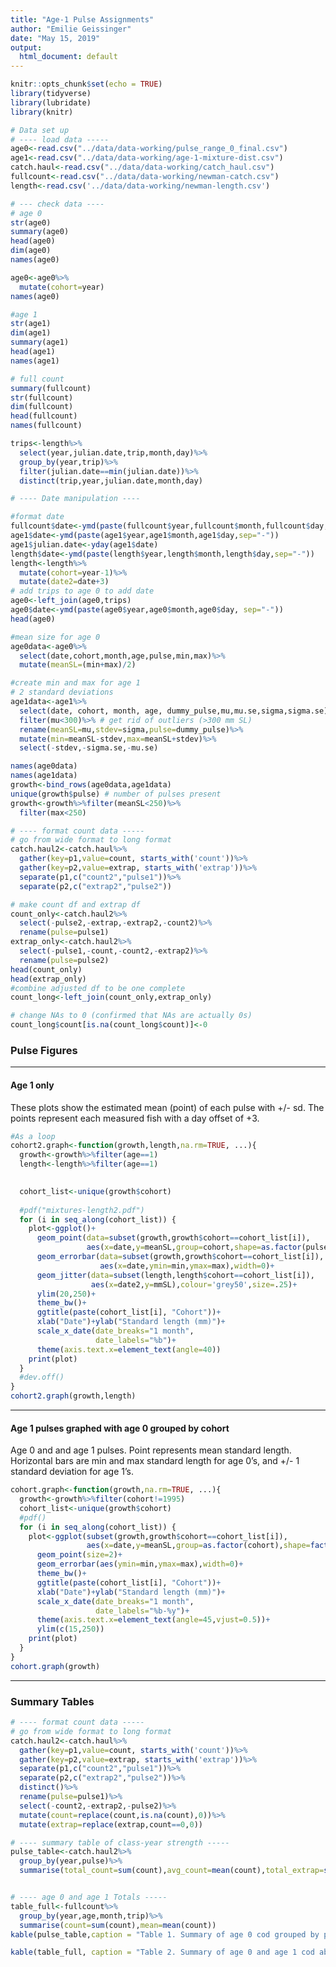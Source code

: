 ```yaml
---
title: "Age-1 Pulse Assignments"
author: "Emilie Geissinger"
date: "May 15, 2019"
output:
  html_document: default
---
```


```r
knitr::opts_chunk$set(echo = TRUE)
library(tidyverse)
library(lubridate)
library(knitr)
```

```r
# Data set up
# ---- load data -----
age0<-read.csv("../data/data-working/pulse_range_0_final.csv")
age1<-read.csv("../data/data-working/age-1-mixture-dist.csv")
catch.haul<-read.csv("../data/data-working/catch_haul.csv")
fullcount<-read.csv("../data/data-working/newman-catch.csv")
length<-read.csv('../data/data-working/newman-length.csv')

# --- check data ----
# age 0
str(age0)
summary(age0)
head(age0)
dim(age0)
names(age0)

age0<-age0%>%
  mutate(cohort=year)
names(age0)

#age 1
str(age1)
dim(age1)
summary(age1)
head(age1)
names(age1)

# full count
summary(fullcount)
str(fullcount)
dim(fullcount)
head(fullcount)
names(fullcount)

trips<-length%>%
  select(year,julian.date,trip,month,day)%>%
  group_by(year,trip)%>%
  filter(julian.date==min(julian.date))%>%
  distinct(trip,year,julian.date,month,day)

# ---- Date manipulation ----

#format date
fullcount$date<-ymd(paste(fullcount$year,fullcount$month,fullcount$day,sep="-"))
age1$date<-ymd(paste(age1$year,age1$month,age1$day,sep="-"))
age1$julian.date<-yday(age1$date)
length$date<-ymd(paste(length$year,length$month,length$day,sep="-"))
length<-length%>%
  mutate(cohort=year-1)%>%
  mutate(date2=date+3)
# add trips to age 0 to add date
age0<-left_join(age0,trips)
age0$date<-ymd(paste(age0$year,age0$month,age0$day, sep="-"))
head(age0)

#mean size for age 0
age0data<-age0%>%
  select(date,cohort,month,age,pulse,min,max)%>%
  mutate(meanSL=(min+max)/2)

#create min and max for age 1
# 2 standard deviations
age1data<-age1%>%
  select(date, cohort, month, age, dummy_pulse,mu,mu.se,sigma,sigma.se)%>%
  filter(mu<300)%>% # get rid of outliers (>300 mm SL)
  rename(meanSL=mu,stdev=sigma,pulse=dummy_pulse)%>%
  mutate(min=meanSL-stdev,max=meanSL+stdev)%>%
  select(-stdev,-sigma.se,-mu.se)

names(age0data)
names(age1data)
growth<-bind_rows(age0data,age1data)
unique(growth$pulse) # number of pulses present
growth<-growth%>%filter(meanSL<250)%>%
  filter(max<250)

# ---- format count data -----
# go from wide format to long format
catch.haul2<-catch.haul%>%
  gather(key=p1,value=count, starts_with('count'))%>%
  gather(key=p2,value=extrap, starts_with('extrap'))%>%
  separate(p1,c("count2","pulse1"))%>%
  separate(p2,c("extrap2","pulse2"))

# make count df and extrap df
count_only<-catch.haul2%>%
  select(-pulse2,-extrap,-extrap2,-count2)%>%
  rename(pulse=pulse1)
extrap_only<-catch.haul2%>%
  select(-pulse1,-count,-count2,-extrap2)%>%
  rename(pulse=pulse2)
head(count_only)
head(extrap_only)
#combine adjusted df to be one complete 
count_long<-left_join(count_only,extrap_only)

# change NAs to 0 (confirmed that NAs are actually 0s)
count_long$count[is.na(count_long$count)]<-0
```
### Pulse Figures
***
#### Age 1 only
These plots show the estimated mean (point) of each pulse with +/- sd. The points represent each measured fish with a day offset of +3.
```r
#As a loop
cohort2.graph<-function(growth,length,na.rm=TRUE, ...){
  growth<-growth%>%filter(age==1)
  length<-length%>%filter(age==1)

  
  cohort_list<-unique(growth$cohort)
  
  #pdf("mixtures-length2.pdf")
  for (i in seq_along(cohort_list)) {
    plot<-ggplot()+
      geom_point(data=subset(growth,growth$cohort==cohort_list[i]),
                 aes(x=date,y=meanSL,group=cohort,shape=as.factor(pulse)),size=2)+
      geom_errorbar(data=subset(growth,growth$cohort==cohort_list[i]),
                    aes(x=date,ymin=min,ymax=max),width=0)+
      geom_jitter(data=subset(length,length$cohort==cohort_list[i]),
                  aes(x=date2,y=mmSL),colour='grey50',size=.25)+
      ylim(20,250)+
      theme_bw()+
      ggtitle(paste(cohort_list[i], "Cohort"))+
      xlab("Date")+ylab("Standard length (mm)")+
      scale_x_date(date_breaks="1 month",
                   date_labels="%b")+
      theme(axis.text.x=element_text(angle=40))
    print(plot)
  }
  #dev.off()
}
cohort2.graph(growth,length)
```

***

#### Age 1 pulses graphed with age 0 grouped by cohort
Age 0 and and age 1 pulses. Point represents mean standard length. Horizontal bars are min and max standard length for age 0's, and +/- 1 standard deviation for age 1's.

```r
cohort.graph<-function(growth,na.rm=TRUE, ...){
  growth<-growth%>%filter(cohort!=1995)
  cohort_list<-unique(growth$cohort)
  #pdf()
  for (i in seq_along(cohort_list)) {
    plot<-ggplot(subset(growth,growth$cohort==cohort_list[i]),
                 aes(x=date,y=meanSL,group=as.factor(cohort),shape=factor(pulse)))+
      geom_point(size=2)+
      geom_errorbar(aes(ymin=min,ymax=max),width=0)+
      theme_bw()+
      ggtitle(paste(cohort_list[i], "Cohort"))+
      xlab("Date")+ylab("Standard length (mm)")+
      scale_x_date(date_breaks="1 month",
                   date_labels="%b-%y")+
      theme(axis.text.x=element_text(angle=45,vjust=0.5))+
      ylim(c(15,250))
    print(plot)
  }
}
cohort.graph(growth)
```

***

### Summary Tables
```r
# ---- format count data -----
# go from wide format to long format
catch.haul2<-catch.haul%>%
  gather(key=p1,value=count, starts_with('count'))%>%
  gather(key=p2,value=extrap, starts_with('extrap'))%>%
  separate(p1,c("count2","pulse1"))%>%
  separate(p2,c("extrap2","pulse2"))%>%
  distinct()%>%
  rename(pulse=pulse1)%>%
  select(-count2,-extrap2,-pulse2)%>%
  mutate(count=replace(count,is.na(count),0))%>%
  mutate(extrap=replace(extrap,count==0,0))

# ---- summary table of class-year strength -----
pulse_table<-catch.haul2%>%
  group_by(year,pulse)%>%
  summarise(total_count=sum(count),avg_count=mean(count),total_extrap=sum(extrap),avg_extrap=mean(extrap))


# ---- age 0 and age 1 Totals -----
table_full<-fullcount%>%
  group_by(year,age,month,trip)%>%
  summarise(count=sum(count),mean=mean(count))
kable(pulse_table,caption = "Table 1. Summary of age 0 cod grouped by pulse. Extrap is extrapolated catch based on weighted measurements. Count is raw count from all hauls.")

kable(table_full, caption = "Table 2. Summary of age 0 and age 1 cod abundances grouped by trip")
```